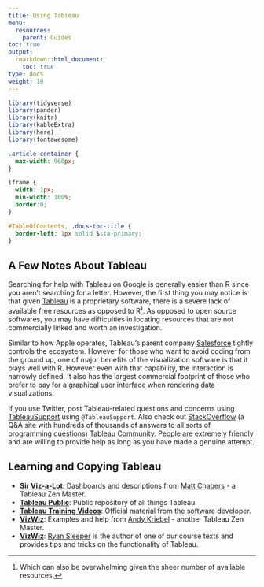 ```yaml
---
title: Using Tableau
menu:
  resources:
    parent: Guides
toc: true
output:
  rmarkdown::html_document:
    toc: true
type: docs
weight: 10
---
```


```r
library(tidyverse)
library(pander)
library(knitr)
library(kableExtra)
library(here)
library(fontawesome)
```

```css
.article-container {
  max-width: 960px;
}

iframe {
  width: 1px;
  min-width: 100%;
  border:0;
}

#TableOfContents, .docs-toc-title {
  border-left: 1px solid $sta-primary;
}
```

## A Few Notes About Tableau

Searching for help with Tableau on Google is generally easier than R since you aren't searching for a letter. However, the first thing you may notice is that given [Tableau](https://www.tableau.com/) is a proprietary software, there is a severe lack of available free resources as opposed to R^[Which can also be overwhelming given the sheer number of available resources.]. As opposed to open source softwares, you may have difficulties in locating resources that are not commercially linked and worth an investigation. 

Similar to how Apple operates, Tableau's parent company [Salesforce](https://www.salesforce.com/) tightly controls the ecosystem. However for those who want to avoid coding from the ground up, one of major benefits of the visualization software is that it plays well with R. However even with that capability, the interaction is narrowly defined. It also has the largest commercial footprint of those who prefer to pay for a graphical user interface when rendering data visualizations. 

If you use Twitter, post Tableau-related questions and concerns using [TableauSupport](https://twitter.com/TableauSupport) using `@TableauSupport`. Also check out [StackOverflow](https://stackoverflow.com/) (a Q&A site with hundreds of thousands of answers to all sorts of programming questions) [Tableau Community](https://community.tableau.com/s/). People are extremely friendly and are willing to provide help as long as you have made a genuine attempt.

## Learning and Copying Tableau

- [**Sir Viz-a-Lot**](https://www.sirvizalot.com/): Dashboards and descriptions from [Matt Chabers](https://twitter.com/sirvizalot) - a Tableau Zen Master. 
- [**Tableau Public**](https://public.tableau.com/en-us/s/): Public repository of all things Tableau.
- [**Tableau Training Videos**](https://www.tableau.com/learn/training/20211): Official material from the software developer.
- [**VizWiz**](https://www.vizwiz.com/): Examples and help from [Andy Kriebel](https://twitter.com/VizWizBI) - another Tableau Zen Master. 
- [**VizWiz**](https://www.ryansleeper.com/): [Ryan Sleeper](https://twitter.com/ryanvizzes) is the author of one of our course texts and provides tips and tricks on the functionality of Tableau.
